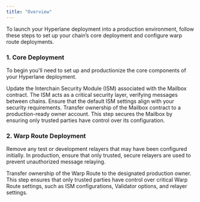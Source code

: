 ```yaml
---
title: "Overview"
---
```


To launch your Hyperlane deployment into a production environment, follow these steps to set up your chain’s core deployment and configure warp route deployments.

### 1. Core Deployment

To begin you'll need to set up and productionize the core components of your Hyperlane deployment.

<Columns cols={2}>
  <Card
    title="Update Mailbox Default ISM"
    icon="link"
    href="./core-deployment/update-mailbox-default-ism"
  >
    Update the Interchain Security Module (ISM) associated with the Mailbox
    contract. The ISM acts as a critical security layer, verifying messages
    between chains. Ensure that the default ISM settings align with your
    security requirements.
  </Card>
  <Card
    title="Transfer Mailbox Ownership"
    icon="link"
    href="./core-deployment/transfer-mailbox-ownership"
  >
    Transfer ownership of the Mailbox contract to a production-ready owner
    account. This step secures the Mailbox by ensuring only trusted parties have
    control over its configuration.
  </Card>
</Columns>

### 2. Warp Route Deployment

  <Columns cols={2}>
    <Card
      title="Remove Trusted Relayer"
      icon="link"
      href="./warp-route-deployment/remove-trusted-relayer"
    >
      Remove any test or development relayers that may have been configured
      initially. In production, ensure that only trusted, secure relayers are
      used to prevent unauthorized message relaying.
    </Card>
    <Card
      title="Transfer Warp Route Ownership"
      icon="link"
      href="./warp-route-deployment/transfer-warp-route-ownership"
    >

Transfer ownership of the Warp Route to the designated production owner. This step ensures that only trusted parties have control over critical Warp Route settings, such as ISM configurations, Validator options, and relayer settings.

</Card>

  </Columns>

